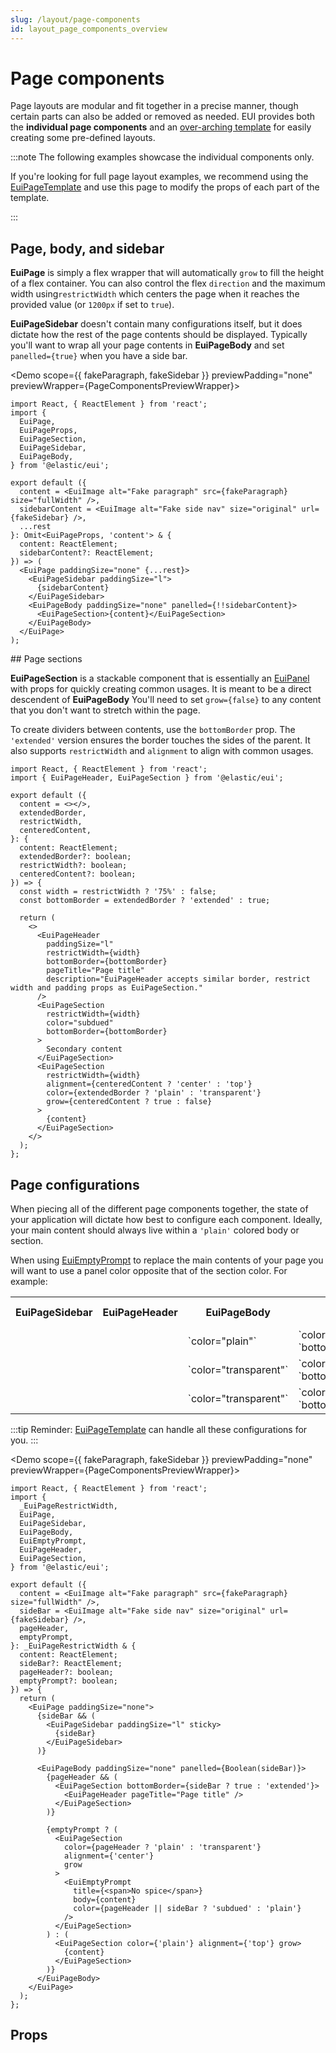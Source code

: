 ```yaml
---
slug: /layout/page-components
id: layout_page_components_overview
---
```


# Page components

Page layouts are modular and fit together in a precise manner, though certain parts can also be added or removed as needed. EUI provides both the **individual page components** and an [over-arching template](../../templates/page_template/overview.mdx) for easily creating some pre-defined layouts.

:::note The following examples showcase the individual components only.

If you're looking for full page layout examples, we recommend using the [EuiPageTemplate](../../templates/page_template/overview.mdx) and use this page to modify the props of each part of the template.

:::

## Page, body, and sidebar

**EuiPage** is simply a flex wrapper that will automatically `grow` to fill the height of a flex container. You can also control the flex `direction` and the maximum width using`restrictWidth` which centers the page when it reaches the provided value (or `1200px` if set to `true`).

**EuiPageSidebar** doesn't contain many configurations itself, but it does dictate how the rest of the page contents should be displayed. Typically you'll want to wrap all your page contents in **EuiPageBody** and set `panelled={true}` when you have a side bar.



<Demo scope={{ fakeParagraph, fakeSidebar }} previewPadding="none" previewWrapper={PageComponentsPreviewWrapper}>
  ```tsx
  import React, { ReactElement } from 'react';
  import {
    EuiPage,
    EuiPageProps,
    EuiPageSection,
    EuiPageSidebar,
    EuiPageBody,
  } from '@elastic/eui';

  export default ({
    content = <EuiImage alt="Fake paragraph" src={fakeParagraph} size="fullWidth" />,
    sidebarContent = <EuiImage alt="Fake side nav" size="original" url={fakeSidebar} />,
    ...rest
  }: Omit<EuiPageProps, 'content'> & {
    content: ReactElement;
    sidebarContent?: ReactElement;
  }) => (
    <EuiPage paddingSize="none" {...rest}>
      <EuiPageSidebar paddingSize="l">
        {sidebarContent}
      </EuiPageSidebar>
      <EuiPageBody paddingSize="none" panelled={!!sidebarContent}>
        <EuiPageSection>{content}</EuiPageSection>
      </EuiPageBody>
    </EuiPage>
  );
  ```
</Demo>
## Page sections

**EuiPageSection** is a stackable component that is essentially an [EuiPanel](../panel/overview.mdx) with props for quickly creating common usages. It is meant to be a direct descendent of **EuiPageBody** You'll need to set `grow={false}` to any content that you don't want to stretch within the page.

To create dividers between contents, use the `bottomBorder` prop. The `'extended'` version ensures the border touches the sides of the parent. It also supports `restrictWidth` and `alignment` to align with common usages.

```tsx interactive
import React, { ReactElement } from 'react';
import { EuiPageHeader, EuiPageSection } from '@elastic/eui';

export default ({
  content = <></>,
  extendedBorder,
  restrictWidth,
  centeredContent,
}: {
  content: ReactElement;
  extendedBorder?: boolean;
  restrictWidth?: boolean;
  centeredContent?: boolean;
}) => {
  const width = restrictWidth ? '75%' : false;
  const bottomBorder = extendedBorder ? 'extended' : true;

  return (
    <>
      <EuiPageHeader
        paddingSize="l"
        restrictWidth={width}
        bottomBorder={bottomBorder}
        pageTitle="Page title"
        description="EuiPageHeader accepts similar border, restrict width and padding props as EuiPageSection."
      />
      <EuiPageSection
        restrictWidth={width}
        color="subdued"
        bottomBorder={bottomBorder}
      >
        Secondary content
      </EuiPageSection>
      <EuiPageSection
        restrictWidth={width}
        alignment={centeredContent ? 'center' : 'top'}
        color={extendedBorder ? 'plain' : 'transparent'}
        grow={centeredContent ? true : false}
      >
        {content}
      </EuiPageSection>
    </>
  );
};
```

## Page configurations

When piecing all of the different page components together, the state of your application will dictate how best to configure each component. Ideally, your main content should always live within a `'plain'` colored body or section.

When using [EuiEmptyPrompt](../../display/empty_prompt/overview.mdx) to replace the main contents of your page you will want to use a panel color opposite that of the section color. For example:

<table>
  <tr>
    <th>EuiPageSidebar</th>
    <th>EuiPageHeader</th>
    <th>EuiPageBody</th>
    <th>EuiPageSection</th>
    <th>EuiEmptyPrompt settings</th>
  </tr>
  <tr>
    <td>
      <Icon
        type="checkInCircleFilled"
        color="green"
        title="yes"
      />
    </td>
    <td>
      <Icon
        type="minusInCircle"
        color="subdued"
        title="doesn't matter"
      />
    </td>
    <td>`color="plain"`</td>
    <td>
      <span>`color="plain"`</span>
      <br />
      <span>`bottomBorder={true}`</span>
    </td>
    <td>`color="subdued"`</td>
  </tr>
  <tr>
    <td>
      <Icon type="error" color="danger" title="no" />
    </td>
    <td>
      <Icon
        type="checkInCircleFilled"
        color="green"
        title="yes"
      />
    </td>
    <td>`color="transparent"`</td>
    <td>
      <span>`color="plain"`</span>
      <br />
      <span>`bottomBorder="extended"`</span>
    </td>
    <td>`color="subdued"`</td>
  </tr>
  <tr>
      <td>
        <Icon type="error" color="danger" title="no" />
      </td>
      <td>
        <Icon type="error" color="danger" title="no" />
      </td>
      <td>`color="transparent"`</td>
      <td>
        <span>`color="plain"`</span>
        <br />
        <span>`bottomBorder="extended"`</span>
      </td>
      <td>`color="plain"`</td>
    </tr>
</table>

:::tip
Reminder: [EuiPageTemplate](../../templates/page_template/overview.mdx) can handle all these configurations for you.
:::

<Demo scope={{ fakeParagraph, fakeSidebar }} previewPadding="none" previewWrapper={PageComponentsPreviewWrapper}>
  ```tsx
  import React, { ReactElement } from 'react';
  import {
    _EuiPageRestrictWidth,
    EuiPage,
    EuiPageSidebar,
    EuiPageBody,
    EuiEmptyPrompt,
    EuiPageHeader,
    EuiPageSection,
  } from '@elastic/eui';

  export default ({
    content = <EuiImage alt="Fake paragraph" src={fakeParagraph} size="fullWidth" />,
    sideBar = <EuiImage alt="Fake side nav" size="original" url={fakeSidebar} />,
    pageHeader,
    emptyPrompt,
  }: _EuiPageRestrictWidth & {
    content: ReactElement;
    sideBar?: ReactElement;
    pageHeader?: boolean;
    emptyPrompt?: boolean;
  }) => {
    return (
      <EuiPage paddingSize="none">
        {sideBar && (
          <EuiPageSidebar paddingSize="l" sticky>
            {sideBar}
          </EuiPageSidebar>
        )}

        <EuiPageBody paddingSize="none" panelled={Boolean(sideBar)}>
          {pageHeader && (
            <EuiPageSection bottomBorder={sideBar ? true : 'extended'}>
              <EuiPageHeader pageTitle="Page title" />
            </EuiPageSection>
          )}

          {emptyPrompt ? (
            <EuiPageSection
              color={pageHeader ? 'plain' : 'transparent'}
              alignment={'center'}
              grow
            >
              <EuiEmptyPrompt
                title={<span>No spice</span>}
                body={content}
                color={pageHeader || sideBar ? 'subdued' : 'plain'}
              />
            </EuiPageSection>
          ) : (
            <EuiPageSection color={'plain'} alignment={'top'} grow>
              {content}
            </EuiPageSection>
          )}
        </EuiPageBody>
      </EuiPage>
    );
  };
  ```
</Demo>

## Props


<PropTable definition={docgen.EuiPage} />

<PropTable definition={docgen.EuiPageBody} />

<PropTable definition={docgen.EuiPageSidebar} />

